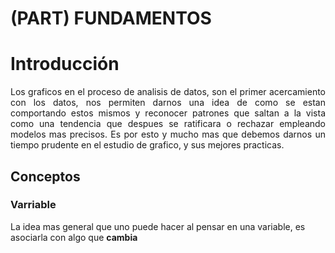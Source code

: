 # (PART) FUNDAMENTOS {-}

# Introducción
<div style="text-align: justify"> 
Los graficos en el proceso de analisis de datos, son el primer acercamiento con los datos, nos permiten darnos una idea de como se estan comportando estos mismos y reconocer patrones que saltan a la vista como una tendencia que despues se ratificara o rechazar empleando modelos mas precisos. Es por esto y mucho mas que debemos darnos un tiempo prudente en el estudio de grafico, y sus mejores practicas.
</div>


## Conceptos

### Varriable
La idea mas general que uno puede hacer al pensar en una variable, es asociarla con algo que **cambia**

